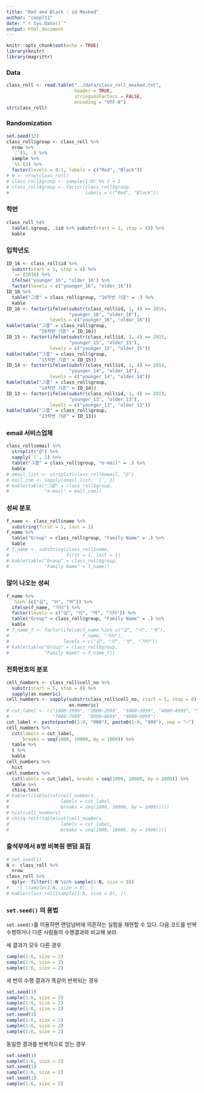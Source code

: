```yaml
---
title: "Red and Black : id Masked"
author: "coop711"
date: "`r Sys.Date()`"
output: html_document
---
```



```r
knitr::opts_chunk$set(echo = TRUE)
library(knitr)
library(magrittr)
```

### Data

```r
class_roll <- read.table("../data/class_roll_masked.txt", 
                         header = TRUE, 
                         stringsAsFactors = FALSE, 
                         encoding = "UTF-8")
str(class_roll)
```

### Randomization

```r
set.seed(12)
class_roll$group <- class_roll %>%
  nrow %>%
  `:`(1, .) %>%
  sample %>%
  `%%`(2) %>%
  factor(levels = 0:1, labels = c("Red", "Black"))
# N <- nrow(class_roll)
# class_roll$group <- sample(1:N) %% 2 + 1
# class_roll$group <- factor(class_roll$group, 
#                            labels = c("Red", "Black"))
```

### 학번

```r
class_roll %$%
  table(.$group, .$id %>% substr(start = 1, stop = 4)) %>%
  kable
```

### 입학년도 

```r
ID_16 <- class_roll$id %>%
  substr(start = 1, stop = 4) %>%
  `>=`(2016) %>%
  ifelse("younger_16", "older_16") %>%
  factor(levels = c("younger_16", "older_16"))
ID_16 %>%
  table("그룹" = class_roll$group, "16학번 기준" = .) %>%
  kable
ID_16 <- factor(ifelse(substr(class_roll$id, 1, 4) >= 2016, 
                       "younger_16", "older_16"), 
                levels = c("younger_16", "older_16"))
kable(table("그룹" = class_roll$group, 
            "16학번 기준" = ID_16))
ID_15 <- factor(ifelse(substr(class_roll$id, 1, 4) >= 2015, 
                       "younger_15", "older_15"), 
                levels = c("younger_15", "older_15"))
kable(table("그룹" = class_roll$group,
            "15학번 기준" = ID_15))
ID_14 <- factor(ifelse(substr(class_roll$id, 1, 4) >= 2014, 
                       "younger_14", "older_14"), 
                levels = c("younger_14", "older_14"))
kable(table("그룹" = class_roll$group,
            "14학번 기준" = ID_14))
ID_13 <- factor(ifelse(substr(class_roll$id, 1, 4) >= 2013, 
                       "younger_13", "older_13"), 
                levels = c("younger_13", "older_13"))
kable(table("그룹" = class_roll$group,
            "13학번 기준" = ID_13))
```

<!--
### 학번 홀짝

```r
odd.even <- as.numeric(class_roll$id) %% 2
kable(table("odd_even" = odd.even, "Group"= class_roll$group))
```
-->

### email 서비스업체

```r
class_roll$email %>%
  strsplit("@") %>%
  sapply(`[`, 2) %>%
  table("그룹" = class_roll$group, "e-mail" = .) %>%
  kable
# email_list <- strsplit(class_roll$email, "@")
# mail_com <- sapply(email_list, `[`, 2)
# kable(table("그룹" = class_roll$group,
#             "e-mail" = mail_com))
```

### 성씨 분포

```r
f_name <- class_roll$name %>%
  substring(first = 1, last = 1) 
f_name %>%
  table("Group" = class_roll$group, "Family Name" = .) %>%
  kable
# f_name <- substring(class_roll$name, 
#                     first = 1, last = 1)
# kable(table("Group" = class_roll$group,
#             "Family Name" = f_name))
```

### 많이 나오는 성씨

```r
f_name %>%
  `%in%`(c("김", "이", "박")) %>%
  ifelse(f_name, "기타") %>%
  factor(levels = c("김", "이", "박", "기타")) %>%
  table("Group" = class_roll$group, "Family Name" = .) %>%
  kable
# f_name_f <- factor(ifelse(f_name %in% c("김", "이", "박"), 
#                           f_name, "기타"), 
#                    levels = c("김", "이", "박", "기타"))
# kable(table("Group" = class_roll$group, 
#             "Family Name" = f_name_f))
```

### 전화번호의 분포

```r
cell_numbers <- class_roll$cell_no %>%
  substr(start = 5, stop = 8) %>%
  sapply(as.numeric)
cell_numbers <- sapply(substr(class_roll$cell_no, start = 5, stop = 8), 
                       as.numeric)
# cut_label <- c("1000~1999", "2000~2999", "3000~3999", "4000~4999", "5000~5999", "6000~6999",
#                "7000~7999", "8000~8999", "9000~9999")
cut_label <- paste(paste0(1:9, "000"), paste0(1:9, "999"), sep = "~")
cell_numbers %>%
  cut(labels = cut_label, 
      breaks = seq(1000, 10000, by = 1000)) %>%
  table %>%
  t %>%
  kable
cell_numbers %>%
  hist
cell_numbers %>%
  cut(labels = cut_label, breaks = seq(1000, 10000, by = 1000)) %>%
  table %>%
  chisq.test
# kable(t(table(cut(cell_numbers, 
#                   labels = cut_label, 
#                   breaks = seq(1000, 10000, by = 1000)))))
# hist(cell_numbers)
# chisq.test(table(cut(cell_numbers, 
#                   labels = cut_label, 
#                   breaks = seq(1000, 10000, by = 1000))))
```

<!--
### 학과

```r
# kable(class_roll)
kable(table("그룹" = class_roll$group, "학과" = class_roll$dept))
```
-->

### 출석부에서 8명 비복원 랜덤 표집

```r
# set.seed(1)
N <- class_roll %>%
  nrow 
class_roll %>%
  dplyr::filter(1:N %in% sample(1:N, size = 8))
#   `[`(sample(1:N, size = 8), )
# kable(class_roll[sample(1:N, size = 8), ])
```

<!--
<P style = "page-break-before:always">
-->

### `set.seed()` 의 용법

`set.seed()`를 이용하면 랜덤넘버에 의존하는 실험을 재현할 수 있다. 
다음 코드를 반복 수행하거나 다른 사람들의 수행결과와 비교해 보라.

세 결과가 모두 다른 경우

```r
sample(1:6, size = 2)
sample(1:6, size = 2)
sample(1:6, size = 2)
```

 세 번의 수행 결과가 똑같이 반복되는 경우

```r
set.seed(1)
sample(1:6, size = 2)
sample(1:6, size = 2)
sample(1:6, size = 2)
set.seed(1)
sample(1:6, size = 2)
sample(1:6, size = 2)
sample(1:6, size = 2)
```

동일한 결과를 반복적으로 얻는 경우

```r
set.seed(1)
sample(1:6, size = 2)
set.seed(1)
sample(1:6, size = 2)
set.seed(1)
sample(1:6, size = 2)
```

<!--
```r
save.image("../R/red_and_black_data_masked.RData")
```
-->